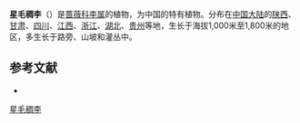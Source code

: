 {{Speciesbox
| genus = Prunus
| species = stellipila
| authority = Koehne
| synonyms = *''Padus stellipila'' <small>(Koehne) T.T.Yu & L.T.Lu</small>
}}

'''星毛稠李'''（{{lang-xm|Prunus stellipila}}）是[[蔷薇科|蔷薇科]][[李属|李属]]的植物，为中国的特有植物。分布在[[中国大陆|中国大陆]]的[[陕西|陕西]]、[[甘肃|甘肃]]、[[四川|四川]]、[[江西|江西]]、[[浙江|浙江]]、[[湖北|湖北]]、[[贵州|贵州]]等地，生长于海拔1,000米至1,800米的地区，多生长于路旁、山坡和灌丛中。

== 参考文献 ==
<div class="references-small">
* {{cite web| url =http://www.bioinfo.cn/db05/KmzwSpecies.php?action=view&id=18230| title =星毛稠李| work =《中国高等植物数据库全库》| publisher =中国科学院微生物研究所| author =昆明植物研究所| accessdate =2009-02-25| deadurl =yes| archiveurl =https://web.archive.org/web/20160305080456/http://www.bioinfo.cn/db05/KmzwSpecies.php?action=view&id=18230| archivedate =2016-03-05}}
</div>
{{Taxonbar|from=Q17235631}}

[[Category:稠李亚属|星毛稠李]]


{{植物小作品}}